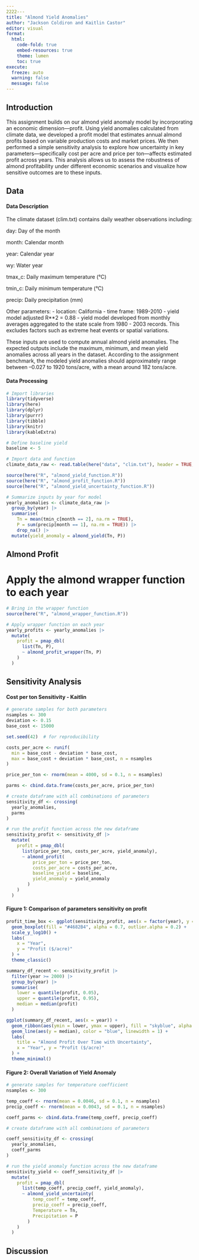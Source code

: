 ```yaml
---
2222---
title: "Almond Yield Anomalies"
author: "Jackson Coldiron and Kaitlin Castor"
editor: visual
format: 
  html:
    code-fold: true
    embed-resources: true
    theme: lumen
    toc: true
execute:
  freeze: auto 
  warning: false
  message: false
---
```


## Introduction

This assignment builds on our almond yield anomaly model by incorporating an economic dimension—profit. Using yield anomalies calculated from climate data, we developed a profit model that estimates annual almond profits based on variable production costs and market prices. We then performed a simple sensitivity analysis to explore how uncertainty in key parameters—specifically cost per acre and price per ton—affects estimated profit across years. This analysis allows us to assess the robustness of almond profitability under different economic scenarios and visualize how sensitive outcomes are to these inputs.

## Data

#### Data Description

The climate dataset (clim.txt) contains daily weather observations including:

day: Day of the month

month: Calendar month

year: Calendar year

wy: Water year

tmax_c: Daily maximum temperature (°C)

tmin_c: Daily minimum temperature (°C)

precip: Daily precipitation (mm)

Other parameters: - location: California - time frame: 1989-2010 - yield model adjusted R\*\*2 = 0.88 - yield model developed from monthly averages aggregated to the state scale from 1980 - 2003 records. This excludes factors such as extreme heat events or spatial variations.

These inputs are used to compute annual almond yield anomalies. The expected outputs include the maximum, minimum, and mean yield anomalies across all years in the dataset. According to the assignment benchmark, the modeled yield anomalies should approximately range between –0.027 to 1920 tons/acre, with a mean around 182 tons/acre.

#### Data Processing

```r
# Import libraries
library(tidyverse)
library(here)
library(dplyr)
library(purrr)
library(tibble)
library(knitr)
library(kableExtra)

# Define baseline yield
baseline <- 5

# Import data and function
climate_data_raw <- read.table(here("data", "clim.txt"), header = TRUE, sep = "", quote = "\"")

source(here("R", "almond_yield_function.R"))
source(here("R", "almond_profit_function.R"))
source(here("R", "almond_yield_uncertainty_function.R"))

# Summarize inputs by year for model
yearly_anomalies <- climate_data_raw |>
  group_by(year) |>
  summarise(
    Tn = mean(tmin_c[month == 2], na.rm = TRUE),
    P = sum(precip[month == 1], na.rm = TRUE)) |>
    drop_na() |>
  mutate(yield_anomaly = almond_yield(Tn, P))

```

## Almond Profit

# Apply the almond wrapper function to each year

```r
# Bring in the wrapper function
source(here("R", "almond_wrapper_function.R"))

# Apply wrapper function on each year
yearly_profits <- yearly_anomalies |>
  mutate(
    profit = pmap_dbl(
      list(Tn, P),
      ~ almond_profit_wrapper(Tn, P)
    )
  )
```

## Sensitivity Analysis

#### Cost per ton Sensitivity - Kaitlin

```r
# generate samples for both parameters
nsamples <- 300
deviation <- 0.15
base_cost <- 15000

set.seed(42)  # for reproducibility

costs_per_acre <- runif(
  min = base_cost - deviation * base_cost,
  max = base_cost + deviation * base_cost, n = nsamples
)

price_per_ton <- rnorm(mean = 4000, sd = 0.1, n = nsamples)

parms <- cbind.data.frame(costs_per_acre, price_per_ton)

# create dataframe with all combinations of parameters
sensitivity_df <- crossing(
  yearly_anomalies,
  parms
)

# run the profit function across the new dataframe
sensitivity_profit <- sensitivity_df |>
  mutate(
    profit = pmap_dbl(
      list(price_per_ton, costs_per_acre, yield_anomaly),
      ~ almond_profit(
          price_per_ton = price_per_ton,
          costs_per_acre = costs_per_acre,
          baseline_yield = baseline,
          yield_anomaly = yield_anomaly
        )
    )
  )

```

#### Figure 1: Comparison of parameters sensitivity on profit

```r
profit_time_box <- ggplot(sensitivity_profit, aes(x = factor(year), y = profit)) +
  geom_boxplot(fill = "#4682B4", alpha = 0.7, outlier.alpha = 0.2) +
  scale_y_log10() +
  labs(
    x = "Year",
    y = "Profit ($/acre)"
  ) +
  theme_classic()

summary_df_recent <- sensitivity_profit |>
  filter(year >= 2000) |>
  group_by(year) |>
  summarise(
    lower = quantile(profit, 0.05),
    upper = quantile(profit, 0.95),
    median = median(profit)
  )

ggplot(summary_df_recent, aes(x = year)) +
  geom_ribbon(aes(ymin = lower, ymax = upper), fill = "skyblue", alpha = 0.3) +
  geom_line(aes(y = median), color = "blue", linewidth = 1) +
  labs(
    title = "Almond Profit Over Time with Uncertainty",
    x = "Year", y = "Profit ($/acre)"
  ) +
  theme_minimal()


```

#### Figure 2: Overall Variation of Yield Anomaly

```r
# generate samples for temperature coefficient
nsamples <- 300

temp_coeff <- rnorm(mean = 0.0046, sd = 0.1, n = nsamples)
precip_coeff <- rnorm(mean = 0.0043, sd = 0.1, n = nsamples)

coeff_parms <- cbind.data.frame(temp_coeff, precip_coeff)

# create dataframe with all combinations of parameters

coeff_sensitivity_df <- crossing(
  yearly_anomalies,
  coeff_parms
)

# run the yield anomaly function across the new dataframe
sensitivity_yield <- coeff_sensitivity_df |>
  mutate(
    profit = pmap_dbl(
      list(temp_coeff, precip_coeff, yield_anomaly),
      ~ almond_yield_uncertainty(
          temp_coeff = temp_coeff,
          precip_coeff = precip_coeff,
          Temperature = Tn,
          Precipitation = P
        )
    )
  )

```

## Discussion
